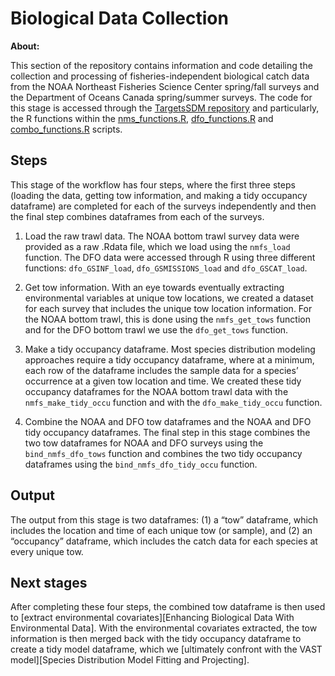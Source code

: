 # Biological Data Collection

**About:**

This section of the repository contains information and code detailing the collection and processing of fisheries-independent biological catch data from the NOAA Northeast Fisheries Science Center spring/fall surveys and the Department of Oceans Canada spring/summer surveys. The code for this stage is accessed through the [TargetsSDM repository](https://github.com/aallyn/TargetsSDM) and particularly, the R functions within the [nms_functions.R](https://github.com/aallyn/TargetsSDM/blob/main/R/nmfs_functions.R), [dfo_functions.R](https://github.com/aallyn/TargetsSDM/blob/main/R/dfo_functions.R) and [combo_functions.R](https://github.com/aallyn/TargetsSDM/blob/main/R/combo_functions.R) scripts. 

## Steps
This stage of the workflow has four steps, where the first three steps (loading the data, getting tow information, and making a tidy occupancy dataframe) are completed for each of the surveys independently and then the final step combines dataframes from each of the surveys. 

1. Load the raw trawl data. The NOAA bottom trawl survey data were provided as a raw .Rdata file, which we load using the `nmfs_load` function. The DFO data were accessed through R using three different functions: `dfo_GSINF_load`, `dfo_GSMISSIONS_load` and `dfo_GSCAT_load`.

2. Get tow information. With an eye towards eventually extracting environmental variables at unique tow locations, we created a dataset for each survey that includes the unique tow location information. For the NOAA bottom trawl, this is done using the `nmfs_get_tows` function and for the DFO bottom trawl we use the `dfo_get_tows` function. 

3. Make a tidy occupancy dataframe. Most species distribution modeling approaches require a tidy occupancy dataframe, where at a minimum, each row of the dataframe includes the sample data for a species' occurrence at a given tow location and time. We created these tidy occupancy dataframes for the NOAA bottom trawl data with the `nmfs_make_tidy_occu` function and with the `dfo_make_tidy_occu` function.

4. Combine the NOAA and DFO tow dataframes and the NOAA and DFO tidy occupancy dataframes. The final step in this stage combines the two tow dataframes for NOAA and DFO surveys using the `bind_nmfs_dfo_tows` function and combines the two tidy occupancy dataframes using the `bind_nmfs_dfo_tidy_occu` function.

## Output

The output from this stage is two dataframes: (1) a "tow" dataframe, which includes the location and time of each unique tow (or sample), and (2) an "occupancy" dataframe, which includes the catch data for each species at every unique tow. 

## Next stages

After completing these four steps, the combined tow dataframe is then used to [extract environmental covariates][Enhancing Biological Data With Environmental Data]. With the environmental covariates extracted, the tow information is then merged back with the tidy occupancy dataframe to create a tidy model dataframe, which we [ultimately confront with the VAST model][Species Distribution Model Fitting and Projecting].